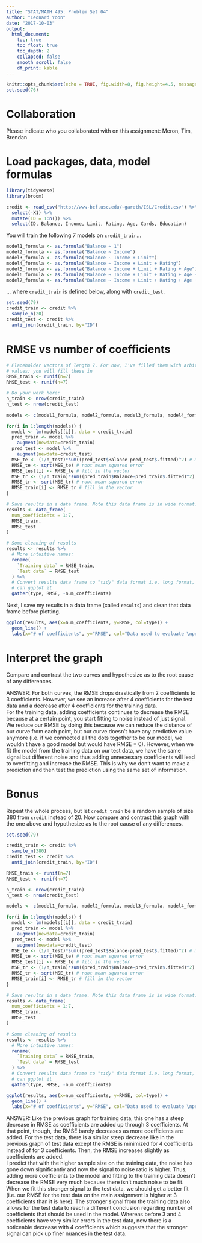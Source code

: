 ```yaml
---
title: "STAT/MATH 495: Problem Set 04"
author: "Leonard Yoon"
date: "2017-10-03"
output:
  html_document:
    toc: true
    toc_float: true
    toc_depth: 2
    collapsed: false
    smooth_scroll: false
    df_print: kable
---
```


```r
knitr::opts_chunk$set(echo = TRUE, fig.width=8, fig.height=4.5, message=FALSE)
set.seed(76)
```

# Collaboration

Please indicate who you collaborated with on this assignment: Meron, Tim, Brendan


# Load packages, data, model formulas

```r
library(tidyverse)
library(broom)
```

```r
credit <- read_csv("http://www-bcf.usc.edu/~gareth/ISL/Credit.csv") %>%
  select(-X1) %>%
  mutate(ID = 1:n()) %>% 
  select(ID, Balance, Income, Limit, Rating, Age, Cards, Education)
```

You will train the following 7 models on `credit_train`...

```r
model1_formula <- as.formula("Balance ~ 1")
model2_formula <- as.formula("Balance ~ Income")
model3_formula <- as.formula("Balance ~ Income + Limit")
model4_formula <- as.formula("Balance ~ Income + Limit + Rating")
model5_formula <- as.formula("Balance ~ Income + Limit + Rating + Age")
model6_formula <- as.formula("Balance ~ Income + Limit + Rating + Age + Cards")
model7_formula <- as.formula("Balance ~ Income + Limit + Rating + Age + Cards + Education")
```

... where `credit_train` is defined below, along with `credit_test`.

```r
set.seed(79)
credit_train <- credit %>% 
  sample_n(20)
credit_test <- credit %>% 
  anti_join(credit_train, by="ID")
```

# RMSE vs number of coefficients

```r
# Placeholder vectors of length 7. For now, I've filled them with arbitrary 
# values; you will fill these in
RMSE_train <- runif(n=7)
RMSE_test <- runif(n=7)

# Do your work here:
n_train <- nrow(credit_train)
n_test <- nrow(credit_test)

models <- c(model1_formula, model2_formula, model3_formula, model4_formula, model5_formula, model6_formula, model7_formula)

for(i in 1:length(models)) {
  model <- lm(models[[i]], data = credit_train)
  pred_train <- model %>%
    augment(newdata=credit_train)
  pred_test <- model %>% 
    augment(newdata=credit_test)
  MSE_te <- (1/n_test)*sum((pred_test$Balance-pred_test$.fitted)^2) # mean squared error
  RMSE_te <- sqrt(MSE_te) # root mean squared error
  RMSE_test[i] <- RMSE_te # fill in the vector
  MSE_tr <- (1/n_train)*sum((pred_train$Balance-pred_train$.fitted)^2) # mean squared error
  RMSE_tr <- sqrt(MSE_tr) # root mean squared error
  RMSE_train[i] <- RMSE_tr # fill in the vector
}
```

```r
# Save results in a data frame. Note this data frame is in wide format.
results <- data_frame(
  num_coefficients = 1:7,
  RMSE_train,
  RMSE_test
) 

# Some cleaning of results
results <- results %>% 
  # More intuitive names:
  rename(
    `Training data` = RMSE_train,
    `Test data` = RMSE_test
  ) %>% 
  # Convert results data frame to "tidy" data format i.e. long format, so that we
  # can ggplot it
  gather(type, RMSE, -num_coefficients)
```

Next, I save my results in a data frame (called `results`) and clean that data frame before plotting.

```r
ggplot(results, aes(x=num_coefficients, y=RMSE, col=type)) +
  geom_line() + 
  labs(x="# of coefficients", y="RMSE", col="Data used to evaluate \nperformance of fitted model")
```


# Interpret the graph

Compare and contrast the two curves and hypothesize as to the root cause of any differences.

ANSWER: For both curves, the RMSE drops drastically from 2 coefficients to 3 coefficients. However, we see an increase after 4 coefficients for the test data and a decrease after 4 coefficients for the training data.   
For the training data, adding coefficients continues to decrease the RMSE because at a certain point, you start fitting to noise instead of just signal. We reduce our RMSE by doing this because we can reduce the distance of our curve from each point, but our curve doesn't have any predictive value anymore (i.e. if we connected all the dots together to be our model, we wouldn't have a good model but would have RMSE = 0). However, when we fit the model from the training data on our test data, we have the same signal but different noise and thus adding unnecessary coefficients will lead to overfitting and increase the RMSE. This is why we don't want to make a prediction and then test the prediction using the same set of information.

# Bonus

Repeat the whole process, but let `credit_train` be a random sample of size 380
from `credit` instead of 20. Now compare and contrast this graph with the
one above and hypothesize as to the root cause of any differences.

```r
set.seed(79)

credit_train <- credit %>% 
  sample_n(380)
credit_test <- credit %>% 
  anti_join(credit_train, by="ID")

RMSE_train <- runif(n=7)
RMSE_test <- runif(n=7)

n_train <- nrow(credit_train)
n_test <- nrow(credit_test)

models <- c(model1_formula, model2_formula, model3_formula, model4_formula, model5_formula, model6_formula, model7_formula)

for(i in 1:length(models)) {
  model <- lm(models[[i]], data = credit_train)
  pred_train <- model %>%
    augment(newdata=credit_train)
  pred_test <- model %>% 
    augment(newdata=credit_test)
  MSE_te <- (1/n_test)*sum((pred_test$Balance-pred_test$.fitted)^2) # mean squared error
  RMSE_te <- sqrt(MSE_te) # root mean squared error
  RMSE_test[i] <- RMSE_te # fill in the vector
  MSE_tr <- (1/n_train)*sum((pred_train$Balance-pred_train$.fitted)^2) # mean squared error
  RMSE_tr <- sqrt(MSE_tr) # root mean squared error
  RMSE_train[i] <- RMSE_tr # fill in the vector
}

# Save results in a data frame. Note this data frame is in wide format.
results <- data_frame(
  num_coefficients = 1:7,
  RMSE_train,
  RMSE_test
) 

# Some cleaning of results
results <- results %>% 
  # More intuitive names:
  rename(
    `Training data` = RMSE_train,
    `Test data` = RMSE_test
  ) %>% 
  # Convert results data frame to "tidy" data format i.e. long format, so that we
  # can ggplot it
  gather(type, RMSE, -num_coefficients)

ggplot(results, aes(x=num_coefficients, y=RMSE, col=type)) +
  geom_line() + 
  labs(x="# of coefficients", y="RMSE", col="Data used to evaluate \nperformance of fitted model")
```


ANSWER: Like the previous graph for training data, this one has a steep decrease in RMSE as coefficients are added up through 3 coefficients. At that point, though, the RMSE barely decreases as more coefficients are added. For the test data, there is a similar steep decrease like in the previous graph of test data except the RMSE is minimized for 4 coefficients instead of for 3 coefficients. Then, the RMSE increases slightly as coefficients are added.   
I predict that with the higher sample size on the training data, the noise has gone down significantly and now the signal to noise ratio is higher. Thus, adding more coefficients to the model and fitting to the training data doesn't decrease the RMSE very much because there isn't much noise to be fit. When we fit this stronger signal to the test data, we should get a better fit (i.e. our RMSE for the test data on the main assignment is higher at 3 coefficients than it is here). The stronger signal from the training data also allows for the test data to reach a different conclusion regarding number of coefficients that should be used in the model. Whereas before 3 and 4 coefficients have very similar errors in the test data, now there is a noticeable decrease with 4 coefficients which suggests that the stronger signal can pick up finer nuances in the test data.
